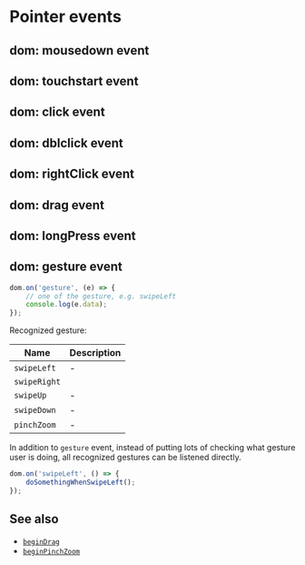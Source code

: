 <Module name="zeta-dom/dom" />

# Pointer events

## dom: mousedown event

## dom: touchstart event

## dom: click event

## dom: dblclick event

## dom: rightClick event

## dom: drag event

## dom: longPress event

## dom: gesture event

```typescript
dom.on('gesture', (e) => {
    // one of the gesture, e.g. swipeLeft
    console.log(e.data);
});
```

Recognized gesture:

| Name         | Description |
| ------------ | ----------- |
| `swipeLeft`  | -           |
| `swipeRight` |             |
| `swipeUp`    | -           |
| `swipeDown`  | -           |
| `pinchZoom`  | -           |

In addition to `gesture` event, instead of putting lots of checking what gesture user is doing, all recognized gestures can be listened directly.

```typescript
dom.on('swipeLeft', () => {
    doSomethingWhenSwipeLeft();
});
```

## See also

- [`beginDrag`](:)
- [`beginPinchZoom`](:)
